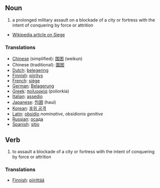 ==Noun==

# a prolonged military assault on a blockade of a city or fortress with the intent of conquering by force or attrition
*[[w:Siege|Wikipedia article on Siege]]


===Translations===
*[[Chinese]] (simplified): [[围困]] (weikun)
*Chinese (traditional): [[圍困]]
*[[Dutch]]: [[belegering]]
*[[Finnish]]: [[piiritys]]
*[[French]]: [[siège]]
*[[German]]: [[Belagerung]]
*[[Greek]]: [[πολιορκία]] (poliorkía)
*[[Italian]]: [[assedio]]
*[[Japanese]]: [[包囲]] (haui)
*[[Korean]]: [[포위 공격]]
*[[Latin]]: [[obsidio]] ''nominative'', obsidionis ''genitive''
*[[Russian]]: [[осада]]
*[[Spanish]]: [[sitio]]

==Verb==

# to assault a blockade of a city or fortress with the intent of conquering by force or attrition

===Translations===
*[[Finnish]]: [[piirittää]]